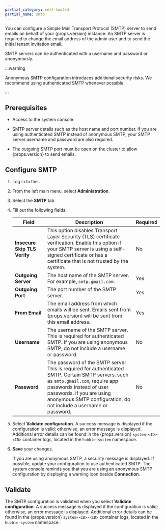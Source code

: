 ```yaml
---
partial_category: self-hosted
partial_name: smtp
---
```


You can configure a Simple Mail Transport Protocol (SMTP) server to send emails on behalf of your {props.version}
instance. An SMTP server is required to change the email address of the admin user and to send the initial tenant
invitation email.

SMTP servers can be authenticated with a username and password or anonymously. 

:::warning

Anonymous SMTP configuration introduces additional security risks. We recommend using authenticated SMTP whenever possible.

:::

## Prerequisites

- Access to the system console.

- SMTP server details such as the host name and port number. If you are using authenticated SMTP instead of anonymous SMTP, your SMTP server username and password are also required.

- The outgoing SMTP port must be open on the cluster to allow {props.version} to send emails.

## Configure SMTP

1. Log in to the 
  <PaletteVertexUrlMapper
     edition={props.edition}
     text="system console"
     url="/system-management/#access-the-system-console"
   />.

2. From the left main menu, select **Administration**.

3. Select the **SMTP** tab.

4. Fill out the following fields.

    | **Field**                    | **Description**                                                                                                                                                                           | **Required** |
    | ---------------------------- | ----------------------------------------------------------------------------------------------------------------------------------------------------------------------------------------- | ------------ |
    | **Insecure Skip TLS Verify** | This option disables Transport Layer Security (TLS) certificate verification. Enable this option if your SMTP server is using a self-signed certificate or has a certificate that is not trusted by the system.  | No |
    | **Outgoing Server**          | The host name of the SMTP server. For example, `smtp.gmail.com`.                                                                                                                           | Yes |
    | **Outgoing Port**            | The port number of the SMTP server.                                                                                                                                                       | Yes |
    | **From Email**               | The email address from which emails will be sent. Emails sent from {props.version} will be sent from this email address.                                                                      | Yes |
    | **Username**                 | The username of the SMTP server. This is required for authenticated SMTP. If you are using anonymous SMTP, do not include a username or password.                                                                                                                                                         | No |
    | **Password**                 | The password of the SMTP server. This is required for authenticated SMTP. Certain SMTP servers, such as `smtp.gmail.com`, require app passwords instead of user passwords. If you are using anonymous SMTP configuration, do not include a username or password.                                                                                                                                                         | No |

5. Select **Validate configuration**. A success message is displayed if the configuration is valid; otherwise, an error message is displayed. Additional error details can be found in the {props.version} `system-<ID>-<ID>` container logs, located in the `hubble-system` namespace.

6. **Save** your changes.

    If you are using anonymous SMTP, a security message is displayed. If possible, update your configuration to use authenticated SMTP. The system console reminds you that you are using an anonymous SMTP configuration by displaying a warning icon beside **Connection**.

## Validate

The SMTP configuration is validated when you select **Validate configuration**. A success message is displayed if the configuration is valid; otherwise, an error message is displayed. Additional error details can be found in the {props.version} `system-<ID>-<ID>` container logs, located in the `hubble-system` namespace.
